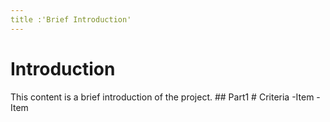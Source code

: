 ```yaml
---
title :'Brief Introduction'
---
```


# Introduction 
This content is a brief introduction of the project. 
## Part1 
# Criteria 
-Item
-Item 
